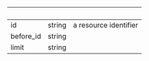 
| &nbsp;    | &nbsp; | &nbsp;                |
| --------- | ------ | --------------------- |
| id        | string | a resource identifier |
| before_id | string |                       |
| limit     | string |                       |
